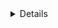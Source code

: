 <Title>Update website</Title>
<Details category="other" date="1641783925000" />

<Text>
This is the first test post about this website and its update. <br />
At the time of writing, sections with records, projects and the post page are ready.

</Text>

<Text>
  <b>Motivation</b>
  <br />
  The motivation was to update the visual part of the website, as well as to
  diversify the functionality of my portfolio site, which would reflect my
  technology stack and what I do.
</Text>

<Text>
<b>Problems</b>
<br />
Time and time again, the deadlines that I set for myself in creating this site did not justify
expectations, started writing in December 2021, made the basic functionality in which I need
there was an "about me" page instead of my old website.
<br />
The plans for the current time were to write the output of all posts, as well as a couple of articles and thoughts
about the current frontend development in particular. But now in order to fill the website with information.
<br />
<br />
<b>Backend</b><br />
Create a separate project for Nest or write in a layer from Next, chose the second, turned out to be
not the most convenient option, but for its own purposes it is still enough, but in the future
I would be thinking about switching to Nest. (since I write new pet projects on it and actively use it in the prod)
<br />
<br />
<b>SSR</b><br/>
Obviously, for ssr, the choice was on Next, but there were problems rather with libraries for processing with mdx,
the choice fell on next-mdx-remote. Not the most convenient library as it turned out. Since comparing the spelling
I found a blog under Nuxt, libraries simpler.
<br />
<br />
<b>What to write?</b><br/>
There are thoughts and ideas, but it is not clear how to design the text correctly, how it should be visually pleasing to the eye for
readings. And also thoughts on how to attract people to read?
<br/>
I was still thinking of using the portfolio site option (as a landing page), and publishing articles on habr or medium.
But I still came to the option of my own blog site.
<br />
<br />
<b>About features or what's next?</b><br/>
Add comments, post ratings, share a post, etc. <br/>
All this is available on other platforms with writing articles, but as I thought, I don't need extra functionality,
but only what is required or what I want to implement. (I would reduce it corny to laziness or to time)
<br />
<br />
<b>Conclusion</b><br/>
Now, in general, it's hard to say whether I wanted this particular version of the site, which I wrote in the concepts or not.
<br/>
In my free time, I think to develop further and see what can be implemented, for the most part I would like to reduce
now the focus is on writing articles, possibly distributing on other services and attaching links to
the source is this site.
<br/>
Summing up, it was a trial post (thought) about what this site is and what is being done during development
here. In the footer there are links to how you can contact me if you have ideas or also thoughts)

</Text>
